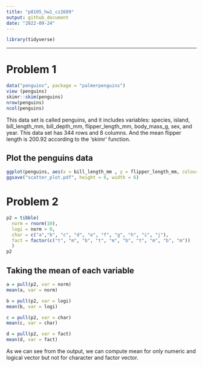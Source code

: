 ```yaml
---
title: "p8105_hw1_cz2689"
output: github_document
date: "2022-09-24"
---
```

```r
library(tidyverse)
```

---

# Problem 1
```r
data("penguins", package = "palmerpenguins")
view (penguins)
skimr::skim(penguins)
nrow(penguins)
ncol(penguins)
```
This data set is called penguins, and it includes variables: species, island, bill_length_mm, bill_depth_mm, flipper_length_mm, body_mass_g, sex, and year. This data set has 344 rows and 8 columns. 
And the mean flipper length is 200.92 according to the 'skimr' function. 

## Plot the penguins data

```r
ggplot(penguins, aes(x = bill_length_mm , y = flipper_length_mm, colour = species)) + geom_point()
ggsave("scatter_plot.pdf", height = 6, width = 6)
```

# Problem 2

```r
p2 = tibble(
  norm = rnorm(10),
  logi = norm > 0,
  char = c("a","b", "c", "d", "e", "f", "g", "h", "i", "j"),
  fact = factor(c("t", "m", "b", "t", "m", "b", "t", "m", "b", "m"))
  )
p2
```

## Taking the mean of each variable

```r
a = pull(p2, var = norm)
mean(a, var = norm)

b = pull(p2, var = logi)
mean(b, var = logi)

c = pull(p2, var = char)
mean(c, var = char)

d = pull(p2, var = fact)
mean(d, var = fact)
```

As we can see from the output, we can compute mean for only numeric and logical vector but not for character and factor vector.







